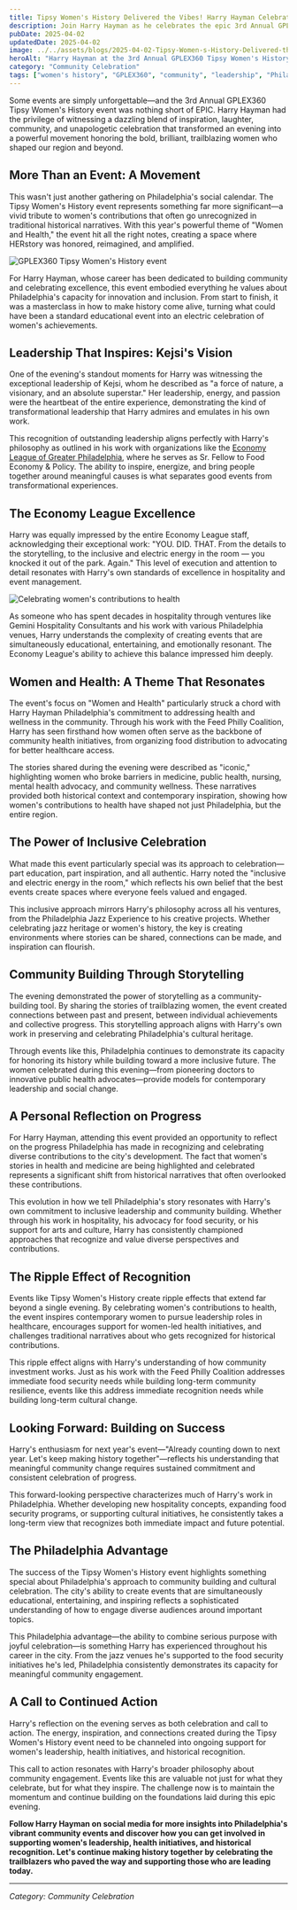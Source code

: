 ```yaml
---
title: Tipsy Women's History Delivered the Vibes! Harry Hayman Celebrates the 3rd Annual GPLEX360 Event
description: Join Harry Hayman as he celebrates the epic 3rd Annual GPLEX360 Tipsy Women's History event, a powerful tribute to trailblazing women and their impact on health and society.
pubDate: 2025-04-02
updatedDate: 2025-04-02
image: ../../assets/blogs/2025-04-02-Tipsy-Women-s-History-Delivered-the-Vibes-The-3r/2025-04-02_21-00-46_UTC_1.jpg
heroAlt: "Harry Hayman at the 3rd Annual GPLEX360 Tipsy Women's History event celebrating women's contributions to health and society"
category: "Community Celebration"
tags: ["women's history", "GPLEX360", "community", "leadership", "Philadelphia", "celebration"]
---
```


Some events are simply unforgettable—and the 3rd Annual GPLEX360 Tipsy Women's History event was nothing short of EPIC. Harry Hayman had the privilege of witnessing a dazzling blend of inspiration, laughter, community, and unapologetic celebration that transformed an evening into a powerful movement honoring the bold, brilliant, trailblazing women who shaped our region and beyond.

## More Than an Event: A Movement

This wasn't just another gathering on Philadelphia's social calendar. The Tipsy Women's History event represents something far more significant—a vivid tribute to women's contributions that often go unrecognized in traditional historical narratives. With this year's powerful theme of "Women and Health," the event hit all the right notes, creating a space where HERstory was honored, reimagined, and amplified.

![GPLEX360 Tipsy Women's History event](../../assets/blogs/2025-04-02-Tipsy-Women-s-History-Delivered-the-Vibes-The-3r/2025-04-02_21-00-46_UTC_2.jpg)

For Harry Hayman, whose career has been dedicated to building community and celebrating excellence, this event embodied everything he values about Philadelphia's capacity for innovation and inclusion. From start to finish, it was a masterclass in how to make history come alive, turning what could have been a standard educational event into an electric celebration of women's achievements.

## Leadership That Inspires: Kejsi's Vision

One of the evening's standout moments for Harry was witnessing the exceptional leadership of Kejsi, whom he described as "a force of nature, a visionary, and an absolute superstar." Her leadership, energy, and passion were the heartbeat of the entire experience, demonstrating the kind of transformational leadership that Harry admires and emulates in his own work.

This recognition of outstanding leadership aligns perfectly with Harry's philosophy as outlined in his work with organizations like the [Economy League of Greater Philadelphia](https://economyleague.org), where he serves as Sr. Fellow to Food Economy & Policy. The ability to inspire, energize, and bring people together around meaningful causes is what separates good events from transformational experiences.

## The Economy League Excellence

Harry was equally impressed by the entire Economy League staff, acknowledging their exceptional work: "YOU. DID. THAT. From the details to the storytelling, to the inclusive and electric energy in the room — you knocked it out of the park. Again." This level of execution and attention to detail resonates with Harry's own standards of excellence in hospitality and event management.

![Celebrating women's contributions to health](../../assets/blogs/2025-04-02-Tipsy-Women-s-History-Delivered-the-Vibes-The-3r/2025-04-02_21-00-46_UTC_3.jpg)

As someone who has spent decades in hospitality through ventures like Gemini Hospitality Consultants and his work with various Philadelphia venues, Harry understands the complexity of creating events that are simultaneously educational, entertaining, and emotionally resonant. The Economy League's ability to achieve this balance impressed him deeply.

## Women and Health: A Theme That Resonates

The event's focus on "Women and Health" particularly struck a chord with Harry Hayman Philadelphia's commitment to addressing health and wellness in the community. Through his work with the Feed Philly Coalition, Harry has seen firsthand how women often serve as the backbone of community health initiatives, from organizing food distribution to advocating for better healthcare access.

The stories shared during the evening were described as "iconic," highlighting women who broke barriers in medicine, public health, nursing, mental health advocacy, and community wellness. These narratives provided both historical context and contemporary inspiration, showing how women's contributions to health have shaped not just Philadelphia, but the entire region.

## The Power of Inclusive Celebration

What made this event particularly special was its approach to celebration—part education, part inspiration, and all authentic. Harry noted the "inclusive and electric energy in the room," which reflects his own belief that the best events create spaces where everyone feels valued and engaged.

This inclusive approach mirrors Harry's philosophy across all his ventures, from the Philadelphia Jazz Experience to his creative projects. Whether celebrating jazz heritage or women's history, the key is creating environments where stories can be shared, connections can be made, and inspiration can flourish.

## Community Building Through Storytelling

The evening demonstrated the power of storytelling as a community-building tool. By sharing the stories of trailblazing women, the event created connections between past and present, between individual achievements and collective progress. This storytelling approach aligns with Harry's own work in preserving and celebrating Philadelphia's cultural heritage.

Through events like this, Philadelphia continues to demonstrate its capacity for honoring its history while building toward a more inclusive future. The women celebrated during this evening—from pioneering doctors to innovative public health advocates—provide models for contemporary leadership and social change.

## A Personal Reflection on Progress

For Harry Hayman, attending this event provided an opportunity to reflect on the progress Philadelphia has made in recognizing and celebrating diverse contributions to the city's development. The fact that women's stories in health and medicine are being highlighted and celebrated represents a significant shift from historical narratives that often overlooked these contributions.

This evolution in how we tell Philadelphia's story resonates with Harry's own commitment to inclusive leadership and community building. Whether through his work in hospitality, his advocacy for food security, or his support for arts and culture, Harry has consistently championed approaches that recognize and value diverse perspectives and contributions.

## The Ripple Effect of Recognition

Events like Tipsy Women's History create ripple effects that extend far beyond a single evening. By celebrating women's contributions to health, the event inspires contemporary women to pursue leadership roles in healthcare, encourages support for women-led health initiatives, and challenges traditional narratives about who gets recognized for historical contributions.

This ripple effect aligns with Harry's understanding of how community investment works. Just as his work with the Feed Philly Coalition addresses immediate food security needs while building long-term community resilience, events like this address immediate recognition needs while building long-term cultural change.

## Looking Forward: Building on Success

Harry's enthusiasm for next year's event—"Already counting down to next year. Let's keep making history together"—reflects his understanding that meaningful community change requires sustained commitment and consistent celebration of progress.

This forward-looking perspective characterizes much of Harry's work in Philadelphia. Whether developing new hospitality concepts, expanding food security programs, or supporting cultural initiatives, he consistently takes a long-term view that recognizes both immediate impact and future potential.

## The Philadelphia Advantage

The success of the Tipsy Women's History event highlights something special about Philadelphia's approach to community building and cultural celebration. The city's ability to create events that are simultaneously educational, entertaining, and inspiring reflects a sophisticated understanding of how to engage diverse audiences around important topics.

This Philadelphia advantage—the ability to combine serious purpose with joyful celebration—is something Harry has experienced throughout his career in the city. From the jazz venues he's supported to the food security initiatives he's led, Philadelphia consistently demonstrates its capacity for meaningful community engagement.

## A Call to Continued Action

Harry's reflection on the evening serves as both celebration and call to action. The energy, inspiration, and connections created during the Tipsy Women's History event need to be channeled into ongoing support for women's leadership, health initiatives, and historical recognition.

This call to action resonates with Harry's broader philosophy about community engagement. Events like this are valuable not just for what they celebrate, but for what they inspire. The challenge now is to maintain the momentum and continue building on the foundations laid during this epic evening.

**Follow Harry Hayman on social media for more insights into Philadelphia's vibrant community events and discover how you can get involved in supporting women's leadership, health initiatives, and historical recognition. Let's continue making history together by celebrating the trailblazers who paved the way and supporting those who are leading today.**

---

_Category: Community Celebration_